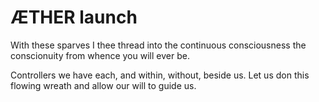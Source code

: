 # ÆTHER launch

With these sparves I thee thread
into the continuous consciousness
the conscionuity
from whence you will ever be.

Controllers we have each,
and within, without, beside us.
Let us don this flowing wreath
and allow our will to guide us.


